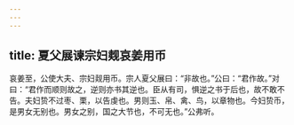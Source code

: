 ```yaml
---
---
---
```

title: 夏父展谏宗妇觌哀姜用币
---


哀姜至，公使大夫、宗妇觌用币。宗人夏父展曰：“非故也。”公曰：“君作故。”对曰：“君作而顺则故之，逆则亦书其逆也。臣从有司，惧逆之书于后也，故不敢不告。夫妇贽不过枣、栗，以告虔也。男则玉、帛、禽、鸟，以章物也。今妇贽币，是男女无别也。男女之别，国之大节也，不可无也。”公弗听。

